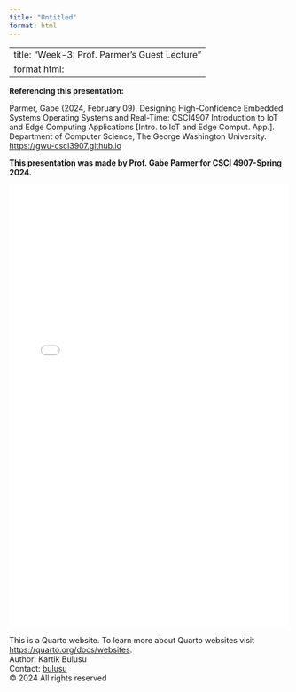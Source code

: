 ```yaml
---
title: "Untitled"
format: html
---
```


---
title: "Week-3: Prof. Parmer's Guest Lecture"
format html:
---
**Referencing this presentation:**

Parmer, Gabe (2024, February 09). Designing High-Confidence Embedded Systems Operating Systems and Real-Time: CSCI4907 Introduction to IoT and Edge Computing Applications [Intro. to IoT and Edge Comput. App.]. Department of Computer Science, The George Washington University. [https://gwu-csci3907.github.io](https://gwu-csci3907.github.io)

::: {.callout-note appearance="simple"}
**This presentation was made by Prof. Gabe Parmer for CSCI 4907-Spring 2024.**
:::
![](Notes/GabeParmer_iot_24.pdf){width="100%" height="800px"}

<footer>
  <p>This is a Quarto website. To learn more about Quarto websites visit <https://quarto.org/docs/websites>.<br>
  Author: Kartik Bulusu<br>
  Contact: <a href="mailto:bulusu@gwu.edu">bulusu</a><br>
  &copy; 2024 All rights reserved</p>
</footer>